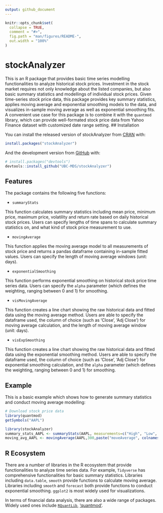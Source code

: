 ```yaml
---
output: github_document
---
```


<!-- README.md is generated from README.Rmd. Please edit that file -->

```r
knitr::opts_chunk$set(
  collapse = TRUE,
  comment = "#>",
  fig.path = "man/figures/README-",
  out.width = "100%"
)
```

# stockAnalyzer

<!-- badges: start -->
<!-- badges: end -->

This is an R package that provides basic time series modelling functionalities to analyze historical stock prices. Investment in the stock market requires not only knowledge about the listed companies, but also basic summary statistics and modellings of individual stock prices. Given time-series stock price data, this package provides key summary statistics, applies moving average and exponential smoothing models to the data, and visualizes in-sample moving average as well as exponential smoothing fits. A convenient use case for this package is to combine it with the `quantmod` library, which can provide well-formated stock price data from Yahoo Finance dataset with customized date range setting.
## Installation

You can install the released version of stockAnalyzer from [CRAN](https://CRAN.R-project.org) with:

``` r
install.packages("stockAnalyzer")
```

And the development version from [GitHub](https://github.com/) with:

``` r
# install.packages("devtools")
devtools::install_github("UBC-MDS/stockAnalyzer")
```

## Features

The package contains the following five functions:

- `summaryStats`

This function calculates summary statistics including mean price, minimum price, maximum price, volatility and return rate based on daily historical stock prices.
Users can specify lengths of time spans to calculate summary statistics on, and what kind of stock price measurement to use.

- `movingAverage`

This function applies the moving average model to all measurements of stock price and returns a pandas dataframe containing in-sample fitted values. Users can specify the length of moving average windows (unit: days).

- `exponentialSmoothing`

This function performs exponential smoothing on historical stock price time series data. Users can specify the `alpha` parameter (which defines the weighting, ranging between 0 and 1) for smoothing.

- `visMovingAverage`

This function creates a line chart showing the raw historical data and fitted data using the moving average method. Users are able to specify the dataframe used, the column of choice (such as 'Close', 'Adj Close') for moving average calculation, and the length of moving average window (unit: days).

- `visExpSmoothing`

This function creates a line chart showing the raw historical data and fitted data using the exponential smoothing method. Users are able to specify the dataframe used, the column of choice (such as 'Close', 'Adj Close') for exponential smoothing calculation, and the `alpha` parameter (which defines the weighting, ranging between 0 and 1) for smoothing.

## Example

This is a basic example which shows how to generate summary statistics and conduct moving average modelling:

```r
# Download stock price data
library(quantmod)
getSymbols("AAPL")

library(stockAnalyzer)
summary_stats_AAPL <- summaryStats(AAPL, measurements=c("High", "Low", "Open", "Close"))
moving_avg_AAPL <- movingAverage(AAPL,300,paste("moveAverage", colnames(AAPL), sep="_"))

```

## R Ecosystem

There are a number of libraries in the R ecosystem that provide functionalities to analyze time series data. For example, `Tidyverse` has comprehensive functionalities for basic summary statistics. Libraries including `data.table`, `smooth` provide functions to calculate moving average. Libraries including `smooth` and `forecast` both provide functions to conduct exponential smoothing. `ggplot2` is most widely used for visualizations. 

In terms of financial data analysis, there are also a wide range of packages. Widely used ones include [`RQuantLib`](https://cran.r-project.org/web/packages/RQuantLib/index.html), ['quantmod'](https://cran.r-project.org/web/packages/quantmod/index.html). 
